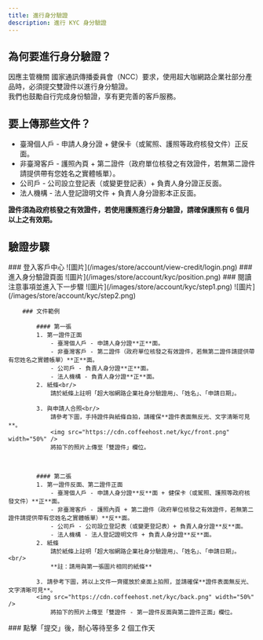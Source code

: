 ```yaml
---
title: 進行身分驗證
description: 進行 KYC 身分驗證
---
```




## 為何要進行身分驗證？

因應主管機關 國家通訊傳播委員會（NCC）要求，使用超大咖網路企業社部分產品時，必須提交雙證件以進行身分驗證。<br/>
我們也鼓勵自行完成身份驗證，享有更完善的客戶服務。

## 要上傳那些文件？

- 臺灣個人戶 - 申請人身分證 + 健保卡（或駕照、護照等政府核發文件）正反面。
- 非臺灣客戶 - 護照內頁 + 第二證件（政府單位核發之有效證件，若無第二證件請提供帶有您姓名之實體帳單）。
- 公司戶 - 公司設立登記表（或變更登記表）+ 負責人身分證正反面。
- 法人機構 - 法人登記證明文件 + 負責人身分證影本正反面。

**證件須為政府核發之有效證件，若使用護照進行身分驗證，請確保護照有 6 個月以上之有效期。**

## 驗證步驟

<Steps>
	<Step>
		### 登入客戶中心
    ![圖片](/images/store/account/view-credit/login.png)
	</Step>
	<Step>
		### 進入身分驗證頁面
		![圖片](/images/store/account/kyc/position.png)
	</Step>
	<Step>
  	### 閱讀注意事項並進入下一步驟
		![圖片](/images/store/account/kyc/step1.png)
		![圖片](/images/store/account/kyc/step2.png)
	</Step>
	<Step>

    	### 文件範例

    		#### 第一張
    		1. 第一證件正面
    			- 臺灣個人戶 - 申請人身分證**正**面。
    			- 非臺灣客戶 - 第二證件（政府單位核發之有效證件，若無第二證件請提供帶有您姓名之實體帳單）**正**面。
    			- 公司戶 - 負責人身分證**正**面。
    			- 法人機構 - 負責人身分證**正**面。
    		2. 紙條<br/>
    			請於紙條上註明「超大咖網路企業社身分驗證用」、「姓名」、「申請日期」。

    		3. 與申請人合照<br/>
    			請參考下圖，手持證件與紙條自拍，請確保**證件表面無反光、文字清晰可見**。
    			<img src="https://cdn.coffeehost.net/kyc/front.png" width="50%" />
    			將拍下的照片上傳至「雙證件」欄位。



    		#### 第二張
    		1. 第一證件反面、第二證件正面
    			- 臺灣個人戶 - 申請人身分證**反**面 + 健保卡（或駕照、護照等政府核發文件）**正**面。
    			- 非臺灣客戶 - 護照內頁 + 第二證件（政府單位核發之有效證件，若無第二證件請提供帶有您姓名之實體帳單）**反**面。
    			- 公司戶 - 公司設立登記表（或變更登記表）+ 負責人身分證**反**面。
    			- 法人機構 - 法人登記證明文件 + 負責人身分證**反**面。
    		2. 紙條
    			請於紙條上註明「超大咖網路企業社身分驗證用」、「姓名」、「申請日期」。<br/>
    			**註：請用與第一張圖片相同的紙條**

    		3. 請參考下圖，將以上文件一齊擺放於桌面上拍照，並請確保**證件表面無反光、文字清晰可見**。
    		<img src="https://cdn.coffeehost.net/kyc/back.png" width="50%" />
    			將拍下的照片上傳至「雙證件 - 第一證件反面與第二證件正面」欄位。

  </Step>
  <Step>
  		### 點擊「提交」後，耐心等待至多 2 個工作天
  </Step>

</Steps>
